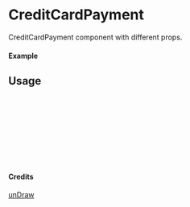 
<Meta of={CreditCardPayment} title="unDraw/CreditCardPayment" />

# CreditCardPayment

CreditCardPayment component with different props.

#### Example

<Canvas of={CreditCardPayment.Primary} />

## Usage

```ts
import { CreditCardPayment } from "yadl-ui";

const Example = () => {
  return (
      <CreditCardPayment />
  );
};

export default Example;
```

#### Credits
[unDraw](https://undraw.co/illustrations)
